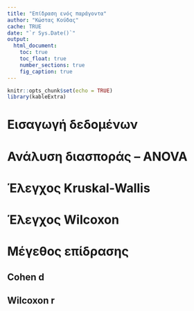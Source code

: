 ```yaml
---
title: "Επίδραση ενός παράγοντα"
author: "Κώστας Κούδας"
cache: TRUE
date: "`r Sys.Date()`"
output:
  html_document:
    toc: true
    toc_float: true
    number_sections: true
    fig_caption: true
---
```


```r
knitr::opts_chunk$set(echo = TRUE)
library(kableExtra)
```

# Εισαγωγή δεδομένων

# Ανάλυση διασποράς – ANOVA

# Έλεγχος Kruskal-Wallis

# Έλεγχος Wilcoxon

# Μέγεθος επίδρασης

## Cohen d

## Wilcoxon r


